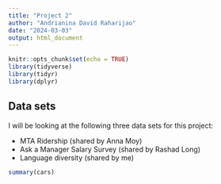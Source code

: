 ```yaml
---
title: "Project 2"
author: "Andrianina David Raharijao"
date: "2024-03-03"
output: html_document
---
```


```r
knitr::opts_chunk$set(echo = TRUE)
library(tidyverse)
library(tidyr)
library(dplyr)
```

## Data sets

I will be looking at the following three data sets for this project:

* MTA Ridership (shared by Anna Moy)
* Ask a Manager Salary Survey (shared by Rashad Long)
* Language diversity (shared by me)

```r
summary(cars)
```

